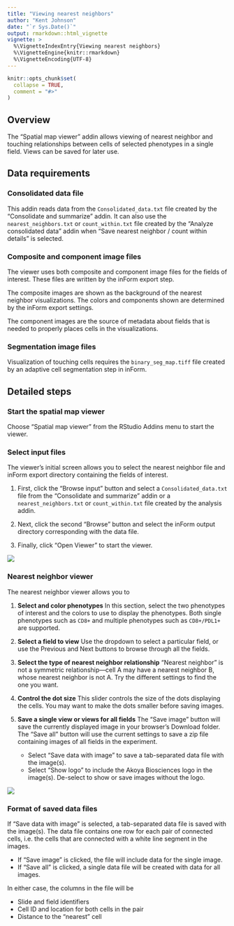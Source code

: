 ```yaml
---
title: "Viewing nearest neighbors"
author: "Kent Johnson"
date: "`r Sys.Date()`"
output: rmarkdown::html_vignette
vignette: >
  %\VignetteIndexEntry{Viewing nearest neighbors}
  %\VignetteEngine{knitr::rmarkdown}
  %\VignetteEncoding{UTF-8}
---
```


```r
knitr::opts_chunk$set(
  collapse = TRUE,
  comment = "#>"
)
```

## Overview

The "Spatial map viewer" addin allows viewing of nearest neighbor 
and touching relationships
between cells of selected phenotypes in a single field. Views can be saved
for later use.

## Data requirements

### Consolidated data file

This addin reads data from the `Consolidated_data.txt` file created
by the "Consolidate and summarize" addin. 
It can also use the `nearest_neighbors.txt` or `count_within.txt` file
created by the "Analyze consolidated data" addin when 
"Save nearest neighbor / count within details" is selected.

### Composite and component image files

The viewer uses both composite and component image files for the fields of
interest. These files are written by the inForm export step.

The composite images are shown as the background of the nearest neighbor
visualizations. The colors and components shown are determined by the
inForm export settings.

The component images are the source of metadata about fields that is needed
to properly places cells in the visualizations.

### Segmentation image files

Visualization of touching cells requires the `binary_seg_map.tiff` file 
created by an adaptive cell segmentation step in inForm.

## Detailed steps

### Start the spatial map viewer

Choose "Spatial map viewer" from the RStudio Addins menu to start the 
viewer.

### Select input files

The viewer's initial screen allows you to select the nearest neighbor 
file and inForm export directory containing the fields of interest.

1. First, click the "Browse input" button and select a
`Consolidated_data.txt` file from the "Consolidate and summarize" addin or a
`nearest_neighbors.txt` or `count_within.txt`
file created by the analysis addin.

2. Next, click the second "Browse" button and select the inForm output directory
corresponding with the data file.

3. Finally, click "Open Viewer" to start the viewer.

![](figures/Spatial_map_viewer_startup.png)

### Nearest neighbor viewer

The nearest neighbor viewer allows you to 

1. **Select and color phenotypes**
In this section, select the two phenotypes of interest and the colors
to use to display the phenotypes. Both single phenotypes such as `CD8+`
and multiple phenotypes such as `CD8+/PDL1+` are supported.

2. **Select a field to view**
Use the dropdown to select a particular field, or use the Previous
and Next buttons to browse through all the fields.

3. **Select the type of nearest neighbor relationship**
"Nearest neighbor" is not
a symmetric relationship---cell A may have a nearest neighbor B, whose nearest
neighbor is not A. Try the different settings to find the one you want.

4. **Control the dot size**
This slider controls the size of the dots displaying the cells. You may
want to make the dots smaller before saving images.

5. **Save a single view or views for all fields**
The "Save image" button will save the currently displayed image in your 
browser's Download folder. The "Save all" button will use the current settings
to save a zip file containing images of all fields in the experiment.
    - Select "Save data with image" to save a tab-separated data file 
    with the image(s).
    - Select "Show logo" to include the Akoya Biosciences logo in 
    the image(s). De-select to show or save images without the logo.

![](figures/Nearest_neighbor_viewer_main.png)

### Format of saved data files

If "Save data with image" is selected, a tab-separated data file is saved with
the image(s). The data file contains one row for each pair of connected cells,
i.e. the cells that are connected with a white line segment in the images.

- If "Save image" is clicked, the file will include data for
the single image. 
- If "Save all" is clicked, a single data file will be created
with data for all images.

In either case, the columns in the file will be

- Slide and field identifiers
- Cell ID and location for both cells in the pair
- Distance to the "nearest" cell

